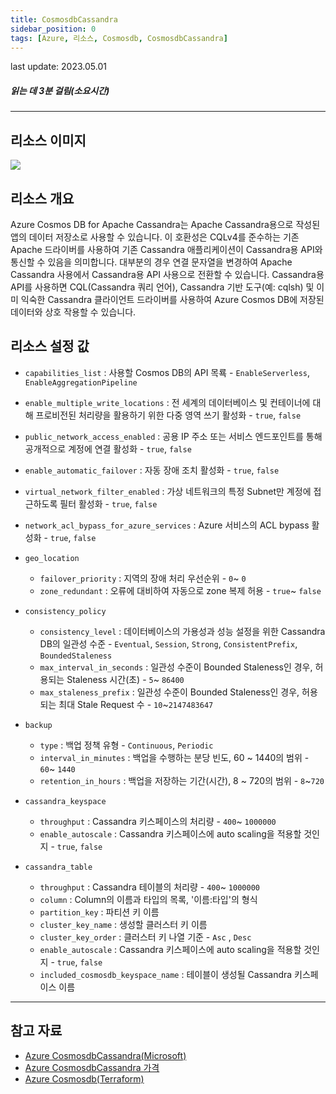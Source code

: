 ```yaml
---
title: CosmosdbCassandra
sidebar_position: 0
tags: [Azure, 리소스, Cosmosdb, CosmosdbCassandra]
---
```



<span className="theme-doc-version-badge badge badge--secondary">
    last update: 2023.05.01
</span>

##### 읽는 데 3분 걸림(소요시간)

*****

## 리소스 이미지
<img src={icon} />

## 리소스 개요
Azure Cosmos DB for Apache Cassandra는 Apache Cassandra용으로 작성된 앱의 데이터 저장소로 사용할 수 있습니다. 
이 호환성은 CQLv4를 준수하는 기존 Apache 드라이버를 사용하여 기존 Cassandra 애플리케이션이 Cassandra용 API와 통신할 수 있음을 의미합니다. 
대부분의 경우 연결 문자열을 변경하여 Apache Cassandra 사용에서 Cassandra용 API 사용으로 전환할 수 있습니다. 
Cassandra용 API를 사용하면 CQL(Cassandra 쿼리 언어), Cassandra 기반 도구(예: cqlsh) 및 이미 익숙한 Cassandra 클라이언트 드라이버를 사용하여 Azure Cosmos DB에 저장된 데이터와 상호 작용할 수 있습니다.






## 리소스 설정 값
- ```capabilities_list``` : 사용할 Cosmos DB의 API 목룍 - ```EnableServerless```, ```EnableAggregationPipeline```

- ```enable_multiple_write_locations``` : 전 세계의 데이터베이스 및 컨테이너에 대해 프로비전된 처리량을 활용하기 위한 다중 영역 쓰기 활성화 - ```true```, ```false```

- ```public_network_access_enabled``` : 공용 IP 주소 또는 서비스 엔드포인트를 통해 공개적으로 계정에 연결 활성화 - ```true```, ```false```

- ```enable_automatic_failover``` : 자동 장애 조치 활성화 - ```true```, ```false```

- ```virtual_network_filter_enabled``` : 가상 네트워크의 특정 Subnet만 계정에 접근하도록 필터 활성화 - ```true```, ```false```

- ```network_acl_bypass_for_azure_services``` : Azure 서비스의 ACL bypass 활성화 - ```true```, ```false```


- ```geo_location```   
    +  ```failover_priority``` : 지역의 장애 처리 우선순위 - ```0```~ ```0```
    +  ```zone_redundant``` : 오류에 대비하여 자동으로 zone 복제 허용 - ```true```~ ```false```


- ```consistency_policy```   
    +  ```consistency_level``` : 데이터베이스의 가용성과 성능 설정을 위한 Cassandra DB의 일관성 수준 - ```Eventual```, ```Session```, ```Strong```, ```ConsistentPrefix```, ```BoundedStaleness```
    +  ```max_interval_in_seconds``` : 일관성 수준이 Bounded Staleness인 경우, 허용되는 Staleness 시간(초) - ```5```~ ```86400```    
    +  ```max_staleness_prefix``` : 일관성 수준이 Bounded Staleness인 경우, 허용되는 최대 Stale Request 수 - ```10```~```2147483647```
    

- ```backup```   
    +  ```type``` : 백업 정책 유형 - ```Continuous```, ```Periodic```
    +  ```interval_in_minutes``` : 백업을 수행하는 분당 빈도, 60 ~ 1440의 범위 - ```60```~ ```1440```    
    +  ```retention_in_hours``` : 백업을 저장하는 기간(시간), 8 ~ 720의 범위 - ```8```~```720```    


- ```cassandra_keyspace```   
    +  ```throughput``` : Cassandra 키스페이스의 처리량 - ```400```~ ```1000000```
    +  ```enable_autoscale``` : Cassandra 키스페이스에 auto scaling을 적용할 것인지 - ```true```, ```false```    


- ```cassandra_table```   
    +  ```throughput``` : Cassandra 테이블의 처리량 - ```400```~ ```1000000```
    +  ```column``` : Column의 이름과 타입의 목록, '이름:타입'의 형식 
    +  ```partition_key``` : 파티션 키 이름
    +  ```cluster_key_name``` : 생성할 클러스터 키 이름
    +  ```cluster_key_order``` : 클러스터 키 나열 기준 - ```Asc``` , ```Desc```
    +  ```enable_autoscale``` : Cassandra 키스페이스에 auto scaling을 적용할 것인지 - ```true```, ```false```
    +  ```included_cosmosdb_keyspace_name``` : 테이블이 생성될 Cassandra 키스페이스 이름 





*****
## 참고 자료
- [Azure CosmosdbCassandra(Microsoft)](https://learn.microsoft.com/ko-kr/azure/cosmos-db/introduction)
- [Azure CosmosdbCassandra 가격](https://azure.microsoft.com/en-us/pricing/details/cosmos-db/autoscale-provisioned/) 
- [Azure Cosmosdb(Terraform)](https://registry.terraform.io/providers/hashicorp/azurerm/latest/docs/resources/cosmosdb_account)

